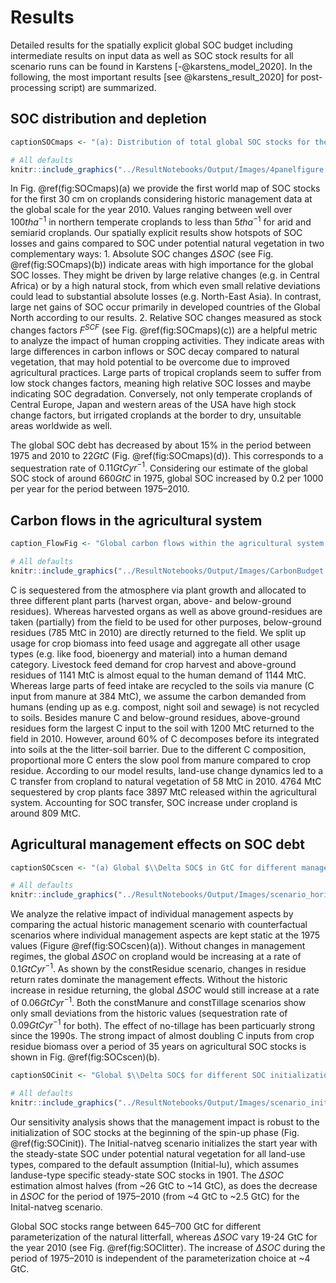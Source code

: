 # Results

Detailed results for the spatially explicit global SOC budget including intermediate results on input data as well as SOC stock results for all scenario runs can be found in Karstens [-@karstens_model_2020]. In the following, the most important results [see @karstens_result_2020] for post-processing script) are summarized.

## SOC distribution and depletion

```r
captionSOCmaps <- "(a): Distribution of total global SOC stocks for the first 30 cm on cropland:  Carbon stocks are large in high yielding areas. (b)+(c): Absolute (b) and relative (c) SOC stocks changes compared to a potential natural state identify different hotspots of SOC dynamics. Whereas absolute losses $\\Delta SOC$ are often highest in temperate dry regions, relative losses $F^\\mathrm{SCF}$ are often larger in tropical moist areas. (d): $\\Delta SOC$ between SOC under historic land use and potential natural vegetation is decreasing over time, meaning net SOC gains on global croplands over the the period 1975--2010. "
```

```r
# All defaults
knitr::include_graphics("../ResultNotebooks/Output/Images/4panelfigure.png")
```

In Fig. \@ref(fig:SOCmaps)(a) we provide the first world map of SOC stocks for the first 30 cm on croplands considering historic management data at the global scale for the year 2010. Values ranging between well over $100\unit{t ha^{-1}}$ in northern temperate croplands to less than $5\unit{t ha^{-1}}$ for arid and semiarid croplands. 
Our spatially explicit results show hotspots of SOC losses and gains compared to SOC under potential natural vegetation in two complementary ways: 
1. Absolute SOC changes $\Delta SOC$ (see Fig. \@ref(fig:SOCmaps)(b)) indicate areas with high importance for the global SOC losses. They might be driven by large relative changes (e.g. in Central Africa) or by a high natural stock, from which even small relative deviations could lead to substantial absolute losses (e.g. North-East Asia). In contrast, large net gains of SOC occur primarily in developed countries of the Global North according to our results. 
2. Relative SOC changes measured as stock changes factors $F^{SCF}$ (see Fig. \@ref(fig:SOCmaps)(c)) are a helpful metric to analyze the impact of human cropping activities. They indicate areas with large differences in carbon inflows or SOC decay compared to natural vegetation, that may hold potential to be overcome due to improved agricultural practices. Large parts of tropical croplands seem to suffer from low stock changes factors, meaning high relative SOC losses and maybe indicating SOC degradation. Conversely, not only temperate croplands of Central Europe, Japan and western areas of the USA have high stock change factors, but irrigated croplands at the border to dry, unsuitable areas worldwide as well.

The global SOC debt has decreased by about 15% in the period between 1975 and 2010 to $22\unit{GtC}$ (Fig. \@ref(fig:SOCmaps)(d)). This corresponds to a sequestration rate of $0.11\unit{GtC yr^{-1}}$. Considering our estimate of the global SOC stock of around $660\unit{GtC}$ in 1975, global SOC increased by 0.2 per 1000 per year for the period between 1975--2010. 

## Carbon flows in the agricultural system

```r
caption_FlowFig <- "Global carbon flows within the agricultural system for the year 2010 (in MtC): Carbon is first photosynthesise by crop plants and than used depending on the plant part by humans for feed of livestock and various other usages subsumed under human demand. After accounting for losses within the agricultural system three major C inputs are applied to croplands: manure, above- and below-ground residues. Large parts of C, however, get mineralized on field before entering the soil. Additionally, C is transferred to and from agricultural soils via land-use change to and from natural vegetation. Finally, SOC gets mineralized and flows back into the atmosphere."
```

```r
# All defaults
knitr::include_graphics("../ResultNotebooks/Output/Images/CarbonBudget.png")
```

C is sequestered from the atmosphere via plant growth and allocated to three different plant parts (harvest organ, above- and below-ground residues). Whereas harvested organs as well as above ground-residues are taken (partially) from the field to be used for other purposes, below-ground residues (785 MtC in 2010) are directly returned to the field. We split up usage for crop biomass into feed usage and aggregate all other usage types (e.g. like food, bioenergy and material) into a human demand category. Livestock feed demand for crop harvest and above-ground residues of 1141 MtC is almost equal to the human demand of 1144 MtC. Whereas large parts of feed intake are recycled to the soils via manure (C input from manure at 384 MtC), we assume the carbon demanded from humans (ending up as e.g. compost, night soil and sewage) is not recycled to soils. Besides manure C and below-ground residues, above-ground residues form the largest C input to the soil with 1200 MtC returned to the field in 2010. However, around 60% of C decomposes before its integrated into soils at the the litter-soil barrier. Due to the different C composition, proportional more C enters the slow pool from manure compared to crop residue. According to our model results, land-use change dynamics led to a C transfer from cropland to natural vegetation of 58 MtC in 2010. 4764 MtC sequestered by crop plants face 3897 MtC released within the agricultural system. Accounting for SOC transfer, SOC increase under cropland is around 809 MtC.


## Agricultural management effects on SOC debt

```r
captionSOCscen <- "(a) Global $\\Delta SOC$ in GtC for different management scenarios: The stylized scenarios devate from historic argicultural management by holding effects of carbon inflows from residues (constResidues), manure (constManure) constant or neglecting adoption of no-tillage practices (constTillage). ConstManagement combines all three modifications. Note that $\\Delta SOC$ is defined as the difference of SOC under land-use compared to a natural vegetation state. Figure (b) shows the carbon inflows from crop residue and manure, underlining the strong impact of residues for SOC stock and SOC stock changes."
```

```r
# All defaults
knitr::include_graphics("../ResultNotebooks/Output/Images/scenario_horiz.png")
```

We analyze the relative impact of individual management aspects by comparing the actual historic management scenario with counterfactual scenarios where individual management aspects are kept static at the 1975 values (Figure \@ref(fig:SOCscen)(a)). Without changes in management regimes, the global $\Delta SOC$ on cropland would be increasing at a rate of $0.1\unit{GtC yr^{-1}}$. As shown by the constResidue scenario, changes in residue return rates dominate the management effects. Without the historic increase in residue returning, the global $\Delta SOC$ would still increase at a rate of $0.06\unit{GtC yr^{-1}}$. Both the constManure and constTillage scenarios show only small deviations from the historic values (sequestration rate of $0.09\unit{GtC yr^{-1}}$ for both). The effect of no-tillage has been particuarly strong since the 1990s. 
The strong impact of almost doubling C inputs from crop residue biomass over a period of 35 years on agricultural SOC stocks is shown in Fig. \@ref(fig:SOCscen)(b).

```r
captionSOCinit <- "Global $\\Delta SOC$ for different SOC initialization choices in the start year 1901: Starting the spin-up phase with natural steady-state SOC under vegetation without any human cropping activities (Initial-natveg) lead to a smaller $\\Delta SOC$ in 1975 and a less steeper increase till 2010, as compared to initialzing with steady-state SOC stocks under historic land-use."
```

```r
# All defaults
knitr::include_graphics("../ResultNotebooks/Output/Images/scenario_init.png")
```


Our sensitivity analysis shows that the management impact is robust to the initialization of SOC stocks at the beginning of the spin-up phase (Fig. \@ref(fig:SOCinit)). The Initial-natveg scenario initializes the start year with the steady-state SOC under potential natural vegetation for all land-use types, compared to the default assumption (Initial-lu), which assumes landuse-type specific steady-state SOC stocks in 1901. The $\Delta SOC$ estimation almost halves (from ~26 GtC to ~14 GtC), as does the decrease in $\Delta SOC$ for the period of 1975--2010 (from ~4 GtC to ~2.5 GtC) for the Inital-natveg scenario.

 
Global SOC stocks range between 645--700 GtC for different parameterization of the natural litterfall, whereas $\Delta SOC$ vary  19-24 GtC for the year 2010 (see Fig. \@ref(fig:SOClitter). The increase of $\Delta SOC$ during the period of 1975--2010 is independent of the parameterization choice at ~4 GtC. 

